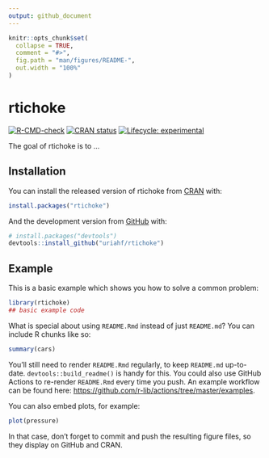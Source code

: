 ```yaml
---
output: github_document
---
```


<!-- README.md is generated from README.Rmd. Please edit that file -->

```r
knitr::opts_chunk$set(
  collapse = TRUE,
  comment = "#>",
  fig.path = "man/figures/README-",
  out.width = "100%"
)
```

# rtichoke

<!-- badges: start -->
[![R-CMD-check](https://github.com/uriahf/rtichoke/workflows/R-CMD-check/badge.svg)](https://github.com/uriahf/rtichoke/actions)
[![CRAN status](https://www.r-pkg.org/badges/version/rtichoke)](https://CRAN.R-project.org/package=rtichoke)
[![Lifecycle: experimental](https://img.shields.io/badge/lifecycle-experimental-orange.svg)](https://lifecycle.r-lib.org/articles/stages.html#experimental)
<!-- badges: end -->

The goal of rtichoke is to ...

## Installation

You can install the released version of rtichoke from [CRAN](https://CRAN.R-project.org) with:

``` r
install.packages("rtichoke")
```

And the development version from [GitHub](https://github.com/) with:

``` r
# install.packages("devtools")
devtools::install_github("uriahf/rtichoke")
```
## Example

This is a basic example which shows you how to solve a common problem:

```r
library(rtichoke)
## basic example code
```

What is special about using `README.Rmd` instead of just `README.md`? You can include R chunks like so:

```r
summary(cars)
```

You'll still need to render `README.Rmd` regularly, to keep `README.md` up-to-date. `devtools::build_readme()` is handy for this. You could also use GitHub Actions to re-render `README.Rmd` every time you push. An example workflow can be found here: <https://github.com/r-lib/actions/tree/master/examples>.

You can also embed plots, for example:

```r
plot(pressure)
```

In that case, don't forget to commit and push the resulting figure files, so they display on GitHub and CRAN.
